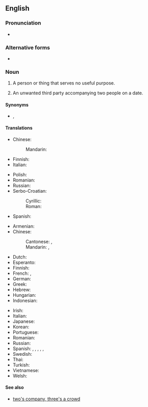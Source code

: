 ==English==

===Pronunciation===
* {{audio|en|En-au-third wheel.ogg|Audio (AU)}}

===Alternative forms===
* {{alter|en|3rd wheel}}

===Noun===
{{en-noun}}

# {{lb|en|idiomatic}} A person or thing that serves no useful purpose.
# {{lb|en|idiomatic}} An unwanted third party accompanying two people on a date.

====Synonyms====
* {{l|en|fifth wheel}}, {{l|en|gooseberry}} {{qualifier|British}}

====Translations====
{{trans-top|person or thing that serves no useful purpose}}
* Chinese:
*: Mandarin: {{t-needed|cmn}}
* Finnish: {{t+|fi|painolasti}}
* Italian: {{t|it|ultima ruota del carro|f}}
{{trans-mid}}
* Polish: {{t+|pl|piąte koło u wozu|n}}
* Romanian: {{t|ro|a cincea roată la căruță|f}}
* Russian: {{t|ru|третий лишний|sc=Cyrl}}
* Serbo-Croatian:
*: Cyrillic: {{t|sh|тринаесто прасе}}
*: Roman: {{t|sh|trinaesto prase}}
* Spanish:
{{trans-bottom}}

{{trans-top|unwanted third party accompanying two people on a date}}
* Armenian: {{t-needed|hy}}
* Chinese:
*: Cantonese: {{t|yue|電燈膽}}, {{t|yue|电灯胆|tr=din6 dang1 daam2}}
*: Mandarin: {{t+|cmn|電燈泡|sc=Hani}}, {{t+|cmn|电灯泡|tr=diàndēngpào|sc=Hani}}
* Dutch: {{t-needed|nl}}
* Esperanto: {{t-needed|eo}}
* Finnish: {{t+|fi|kolmas pyörä}}
* French: {{t+|fr|tenir la chandelle}}, {{t+|fr|cinquième roue du carrosse|f}}
* German: {{t|de|fünftes Rad am Wagen|n}}
* Greek: {{t-needed|el}}
* Hebrew: {{t|he|גלגל שלישי|m|tr=galgál shlishí}}
* Hungarian: {{t+|hu|gyertyatartó}}
* Indonesian: {{t+|id|obat nyamuk}}
{{trans-mid}}
* Irish: {{t|ga|éan corr|m}}
* Italian: {{t|it|terzo incomodo}}
* Japanese: {{t-needed|ja}}
* Korean: {{t-needed|ko}}
* Portuguese: {{t+|pt|vela|f}}
* Romanian: {{t-needed|ro}}
* Russian: {{t|ru|тре́тий ли́шний|m}}
* Spanish: {{t|es|sujetavelas|m|f}} {{qualifier|Spain}}, {{t|es|mal tercio|m}} {{qualifier|Mexico}}, {{t+|es|sapo|m}} {{qualifier|Cuba}}, {{t+|es|violinista|m|f}} {{qualifier|Latin America}}, {{t|es|chaperón}}, {{t+|es|paleta}}
* Swedish: {{t|sv|tredje hjul|n}}
* Thai: {{t-needed|th}}
* Turkish: {{t-needed|tr}}
* Vietnamese: {{t-needed|vi}}
* Welsh: {{t|cy|olwyn sbâr|f}}
{{trans-bottom}}

====See also====
* [[two's company, three's a crowd]]